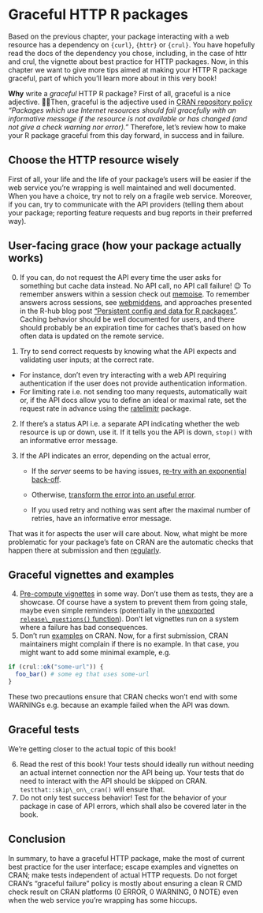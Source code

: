 # Graceful HTTP R packages

Based on the previous chapter, your package interacting with a web resource has a dependency on `{curl}`, `{httr}` or `{crul}`. You have hopefully read the docs of the dependency you chose, including, in the case of httr and crul, the vignette about best practice for HTTP packages. Now, in this chapter we want to give more tips aimed at making your HTTP R package graceful, part of which you'll learn more about in this very book!

**Why** write a *graceful* HTTP R package? First of all, graceful is a nice adjective. 💃🕺Then, graceful is the adjective used in [CRAN repository policy](https://cran.r-project.org/web/packages/policies.html) *"Packages which use Internet resources should fail gracefully with an informative message if the resource is not available or has changed (and not give a check warning nor error)."* Therefore, let's review how to make your R package graceful from this day forward, in success and in failure.

## Choose the HTTP resource wisely

First of all, your life and the life of your package's users will be easier if the web service you're wrapping is well maintained and well documented. When you have a choice, try not to rely on a fragile web service. Moreover, if you can, try to communicate with the API providers (telling them about your package; reporting feature requests and bug reports in their preferred way).

## User-facing grace (how your package actually works)

0.  If you can, do not request the API every time the user asks for something but cache data instead. No API call, no API call failure! 😉 To remember answers within a session check out [memoise](<https://github.com/r-lib/memoise>). To remember answers across sessions, see [webmiddens](https://docs.ropensci.org/webmiddens/), and approaches presented in the R-hub blog post ["Persistent config and data for R packages"](<https://blog.r-hub.io/2020/03/12/user-preferences/>). Caching behavior should be well documented for users, and there should probably be an expiration time for caches that's based on how often data is updated on the remote service.

1.  Try to send correct requests by knowing what the API expects and validating user inputs; at the correct rate. 
  * For instance, don't even try interacting with a web API requiring authentication if the user does not provide authentication information. 
  * For limiting rate i.e. not sending too many requests, automatically wait or, if the API docs allow you to define an ideal or maximal rate, set the request rate in advance using the [ratelimitr](https://github.com/tarakc02/ratelimitr) package.

2.  If there's a status API i.e. a separate API indicating whether the web resource is up or down, use it. If it tells you the API is down, `stop()` with an informative error message.

3.  If the API indicates an error, depending on the actual error,

    -   If the *server* seems to be having issues, [re-try with an exponential back-off](<https://blog.r-hub.io/2020/04/07/retry-wheel/>).

    -    Otherwise, [transform the error into an useful error](https://httr.r-lib.org/articles/api-packages.html#turn-api-errors-into-r-errors-1).

    -   If you used retry and nothing was sent after the maximal number of retries, have an informative error message.

That was it for aspects the user will care about. Now, what might be more problematic for your package's fate on CRAN are the automatic checks that happen there at submission and then [regularly](https://blog.r-hub.io/2019/04/25/r-devel-linux-x86-64-debian-clang/#cran-checks-101).

## Graceful vignettes and examples

4.  [Pre-compute vignettes](https://blog.r-hub.io/2020/06/03/vignettes/#how-to-include-a-compute-intensive--authentication-dependent-vignette) in some way. Don't use them as tests, they are a showcase. Of course have a system to prevent them from going stale, maybe even simple reminders (potentially in the [unexported `release\_questions()` function](https://devtools.r-lib.org/reference/release.html#details)). Don't let vignettes run on a system where a failure has bad consequences.
5.  Don't run [examples](https://blog.r-hub.io/2020/01/27/examples/) on CRAN. Now, for a first submission, CRAN maintainers might complain if there is no example. In that case, you might want to add some minimal example, e.g.

```r
if (crul::ok("some-url")) {
  foo_bar() # some eg that uses some-url
}
```

These two precautions ensure that CRAN checks won't end with some WARNINGs e.g. because an example failed when the API was down.

## Graceful tests

We're getting closer to the actual topic of this book!

6.  Read the rest of this book! Your tests should ideally run without needing an actual internet connection nor the API being up. Your tests that do need to interact with the API should be skipped on CRAN. `testthat::skip\_on\_cran()` will ensure that.
7.  Do not only test success behavior! Test for the behavior of your package in case of API errors, which shall also be covered later in the book.

## Conclusion

In summary, to have a graceful HTTP package, make the most of current best practice for the user interface; escape examples and vignettes on CRAN; make tests independent of actual HTTP requests. Do not forget CRAN's "graceful failure" policy is mostly about ensuring a clean R CMD check result on CRAN platforms (0 ERROR, 0 WARNING, 0 NOTE) even when the web service you're wrapping has some hiccups.

